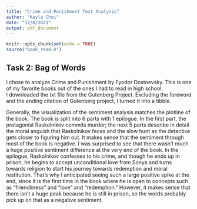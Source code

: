 ```yaml
---
title: "Crime and Punishment Text Analysis"
author: "Kayla Choi"
date: "12/8/2021"
output: pdf_document
---
```


```r
knitr::opts_chunk$set(echo = TRUE)
source("book_read.R")
```

## Task 2: Bag of Words
  
I chose to analyze Crime and Punishment by Fyodor Dostoevsky. This is one of my favorite books out of the ones I had to read in high school.   
I downloaded the txt file from the Gutenberg Project. Excluding the foreword and the ending citation of Gutenberg project, I turned it into a tibble. 
  
  
Generally, the visualization of the sentiment analysis matches the plotline of the book. The book is split into 6 parts with 1 epilogue. In the first part, the protagonist Raskolnikov commits murder; the next 5 parts describe in detail the moral anguish that Raskolnikov faces and the slow hunt as the detective gets closer to figuring him out. It makes sense that the sentiment through most of the book is negative. I was surprised to see that there wasn't much a huge positive sentiment difference at the very end of the book. In the epilogue, Raskolnikov confesses to his crime, and though he ends up in prison, he begins to accept unconditional love from Sonya and turns towards religion to start his journey towards redemption and moral restitution. That's why I anticipated seeing such a large positive spike at the end, since it is the first time in the book where he is open to concepts such as "friendliness" and "love" and "redemption." However, it makes sense that there isn't a huge peak because he is still in prison, so the words probably pick up on that as a negative sentiment.    
  